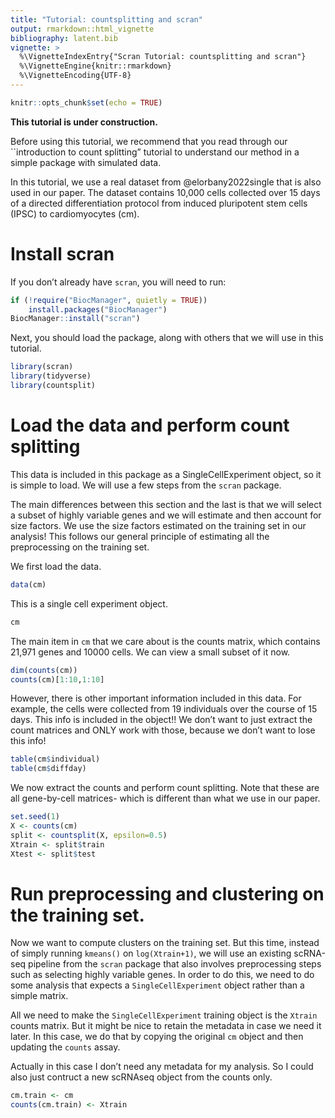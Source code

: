 ```yaml
---
title: "Tutorial: countsplitting and scran" 
output: rmarkdown::html_vignette
bibliography: latent.bib
vignette: >
  %\VignetteIndexEntry{"Scran Tutorial: countsplitting and scran"}
  %\VignetteEngine{knitr::rmarkdown}
  %\VignetteEncoding{UTF-8}
---
```


```r
knitr::opts_chunk$set(echo = TRUE)
```

**This tutorial is under construction.**

Before using this tutorial, we recommend that you read through our ``introduction to count splitting" tutorial to understand our method in a simple package with simulated data. 

In this tutorial, we use a real dataset from @elorbany2022single that is also used in our paper. The dataset contains 10,000 cells collected over 15 days of a directed differentiation protocol from induced pluripotent stem cells (IPSC) to cardiomyocytes (cm). 

# Install scran

If you don't already have ``scran``, you will need to run:

```r
if (!require("BiocManager", quietly = TRUE))
    install.packages("BiocManager")
BiocManager::install("scran")
```

Next, you should load the package, along with others that we will use in this tutorial.

```r
library(scran)
library(tidyverse)
library(countsplit)
```

# Load the data and perform count splitting

This data is included in this package as a SingleCellExperiment object, so it is simple to load. We will use a few steps from the ``scran`` package.

The main differences between this section and the last is that we will select a subset of highly variable genes and we will estimate and then account for size factors. We use the size factors estimated on the training set in our analysis! This follows our general principle of estimating all the preprocessing on the training set.

We first load the data.

```r
data(cm)
```


This is a single cell experiment object.

```r
cm
```

The main item in ``cm`` that we care about is the counts matrix, which contains 21,971 genes and 10000 cells. We can view a small subset of it now.

```r
dim(counts(cm))
counts(cm)[1:10,1:10]
```

However, there is other important information included in this data. For example, the cells were collected from 19 individuals over the course of 15 days. This info is included in the object!! We don't want to just extract the count matrices and ONLY work with those, because we don't want to lose this info!

```r
table(cm$individual)
table(cm$diffday)
```

We now extract the counts and perform count splitting. Note that these are all gene-by-cell matrices- which is different than what we use in our paper. 

```r
set.seed(1)
X <- counts(cm)
split <- countsplit(X, epsilon=0.5)
Xtrain <- split$train
Xtest <- split$test
```


# Run preprocessing and clustering on the training set.

Now we want to compute clusters on the training set. But this time, instead of simply running ``kmeans()`` on ``log(Xtrain+1)``, we will use an existing scRNA-seq pipeline from the ``scran`` package that also involves preprocessing steps such as selecting highly variable genes. In order to do this, we need to do some analysis that expects a ``SingleCellExperiment`` object rather than a simple matrix.

All we need to make the ``SingleCellExperiment`` training object is the ``Xtrain`` counts matrix. But it might be nice to retain the metadata in case we need it later. In this case, we do that by copying the original ``cm`` object and then updating the ``counts`` assay. 

Actually in this case I don't need any metadata for my analysis. So I could also just contruct a new scRNAseq object from the counts only. 

```r
cm.train <- cm
counts(cm.train) <- Xtrain
```

<!-- Now we are ready for our analysis! These steps were inspired by the [`\textt{scran}``scran`` tutorial](https://bioconductor.org/packages/release/bioc/vignettes/scran/inst/doc/scran.html).  -->
<!-- We first compute sum factors for normalization and then we perform log normalization of the dataset.  -->

<!-- ```{r} -->
<!-- clusters <- quickCluster(cm.train) -->
<!-- cm.train <- computeSumFactors(cm.train, clusters=clusters) -->
<!-- cm.train <- logNormCounts(cm.train) -->
<!-- ``` -->

<!-- We then recide to work only with the top 2000 highly variable features for the remainder of the analysis. As noted in the ``scran`` tutorial, rather than select the top 2000 we could also try to use something like a FDR threshold to select only those that seem significantly variable.  -->

<!-- ```{r} -->
<!-- top.hvgs <- getTopHVGs(modelGeneVar(cm.train), n=2000) -->
<!-- ``` -->

<!-- Finally, we run scran's ``clusterCells`` function, which is a wrapper function for the graph-based clustering steps carried out in the tutorial.  -->

<!-- ```{r} -->
<!-- cm.train<- fixedPCA(cm.train, subset.row=top.hvgs) -->
<!-- clusters.train <- clusterCells(cm.train,use.dimred="PCA") -->
<!-- ``` -->

<!-- It turns out that this function returned 11 clusters. We can visualize them below.  -->

<!-- ```{r,out.width="90%"} -->
<!-- table(clusters.train) -->
<!-- ggplot(as_tibble(reducedDim(cm.train)), aes(x=PC1, y=PC2, col=as.factor(clusters.train)))+geom_point()+labs(col="Cluster") -->
<!-- ``` -->

<!-- # Differential expression testing with Poisson GLMs -->

<!-- We now consider two ways to check differential expression. The first is Poisson GLMs for differentially expressed genes between clusters 1 and 2. We don't need ``Xtest`` to be in a special object for this. For computational efficiency, we don't want to check all 21,000 genes. Let's check 500 randomly selected genes. -->
<!-- Recall that in ``Xtest``, the genes are the rows and not the columns. As in our manuscript, we include size factors as offsets here.  -->

<!-- ```{r, warning=FALSE} -->
<!-- set.seed(1) -->
<!-- indices <- which(clusters.train==1 | clusters.train==2) -->
<!-- genes <- sample(1:NCOL(Xtest), size=500) -->
<!-- results <- t(apply(Xtest[genes, indices], 1, function(u) summary(glm(u~clusters.train[indices], offset=sizeFactors(cm.train)[indices], family="poisson"))$coefficients[2,])) -->
<!-- table(results[,4] < 0.01) -->
<!-- head(results) -->
<!-- ``` -->

<!-- # Differential expression testing with scran -->

<!-- If instead of using our own ``glm`` code we want to use the ``scoreMarkers`` function from the ``scran`` package, as in the scran tutorial, we need to store our test matrix in a ``SingleCellExperiment`` object.  -->

<!-- We can either construct this from scratch using only the count matrix, or we could make a copy of the original ``cm`` object and add the count matrix after. It depends on if we want to be sure to obtain the metadata or not.  -->

<!-- ```{r} -->
<!-- cm.test <- SingleCellExperiment(list(counts=Xtest)) -->
<!-- sizeFactors(cm.test) <- sizeFactors(cm.train) -->
<!-- cm.test <- logNormCounts(cm.test) -->
<!-- ``` -->

<!-- This first element in ``results`` shows marker genes that distinguish cluster 1 from all other clusters. We see that, even with count splitting, there are highly significant marker genes. -->

<!-- ```{r} -->
<!-- results <- scran::findMarkers( -->
<!--   cm.test, groups= clusters.train, -->
<!--   pval.type = "all") -->
<!-- results[[1]] -->
<!-- ``` -->

